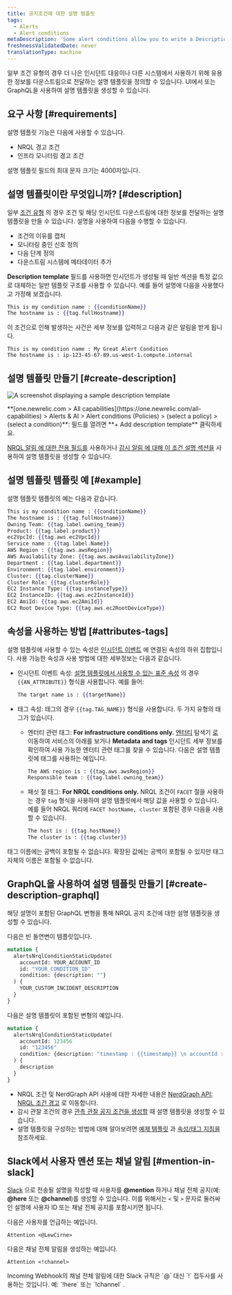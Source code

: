 ```yaml
---
title: 공지조건에 대한 설명 템플릿
tags:
  - Alerts
  - Alert conditions
metaDescription: 'Some alert conditions allow you to write a Description, which adds context to your incidents and notifications.'
freshnessValidatedDate: never
translationType: machine
---
```


일부 조건 유형의 경우 더 나은 인시던트 대응이나 다른 시스템에서 사용하기 위해 유용한 정보를 다운스트림으로 전달하는 설명 템플릿을 정의할 수 있습니다. UI에서 또는 GraphQL을 사용하여 설명 템플릿을 생성할 수 있습니다.

## 요구 사항 [#requirements]

설명 템플릿 기능은 다음에 사용할 수 있습니다.

* NRQL 경고 조건
* 인프라 모니터링 경고 조건

설명 템플릿 필드의 최대 문자 크기는 4000자입니다.

## 설명 템플릿이란 무엇입니까? [#description]

일부 [조건 유형](#requirements) 의 경우 조건 및 해당 인시던트 다운스트림에 대한 정보를 전달하는 설명 템플릿을 만들 수 있습니다. 설명을 사용하여 다음을 수행할 수 있습니다.

* 조건의 이유를 캡처
* 모니터링 중인 신호 정의
* 다음 단계 정의
* 다운스트림 시스템에 메타데이터 추가

<DNT>**Description template**</DNT> 필드를 사용하면 인시던트가 생성될 때 일반 섹션을 특정 값으로 대체하는 일반 템플릿 구조를 사용할 수 있습니다. 예를 들어 설명에 다음을 사용했다고 가정해 보겠습니다.

```handlebars
This is my condition name : {{conditionName}}
The hostname is : {{tag.fullHostname}}
```

이 조건으로 인해 발생하는 사건은 세부 정보를 입력하고 다음과 같은 알림을 받게 됩니다.

```
This is my condition name : My Great Alert Condition
The hostname is : ip-123-45-67-89.us-west-1.compute.internal
```

## 설명 템플릿 만들기 [#create-description]

<img
  title="description template"
  alt="A screenshot displaying a sample description template"
  src="/images/alerts_screenshot-full_custom-incident-description-alerts.webp"
/>

<figcaption>
  <DNT>**[one.newrelic.com > All capabilities](https://one.newrelic.com/all-capabilities) > Alerts & AI > Alert conditions (Policies) > (select a policy) > (select a condition)**</DNT>: 필드를 열려면 <DNT>**+ Add description template**</DNT> 클릭하세요.
</figcaption>

[NRQL 알림 에 대한 전용 필드를](/docs/alerts-applied-intelligence/new-relic-alerts/alert-conditions/create-nrql-alert-conditions/) 사용하거나 [감시 알림 에 대해 이 조건 설명 섹션을](/docs/infrastructure/new-relic-infrastructure/infrastructure-alert-conditions/infrastructure-alerts-add-edit-or-view-host-alert-information/) 사용하여 설명 템플릿을 생성할 수 있습니다.

## 설명 템플릿 템플릿 예 [#example]

설명 템플릿 템플릿의 예는 다음과 같습니다.

```handlebars
This is my condition name : {{conditionName}}
The hostname is : {{tag.fullHostname}}
Owning Team: {{tag.label.owning_team}}
Product: {{tag.label.product}}
ec2VpcId: {{tag.aws.ec2VpcId}}
Service name : {{tag.label.Name}}
AWS Region : {{tag.aws.awsRegion}}
AWS Availability Zone: {{tag.aws.awsAvailabilityZone}}
Department : {{tag.label.department}}
Environment: {{tag.label.environment}}
Cluster: {{tag.clusterName}}
Cluster Role: {{tag.clusterRole}}
EC2 Instance Type: {{tag.instanceType}}
EC2 InstanceID: {{tag.aws.ec2InstanceId}}
EC2 AmiId: {{tag.aws.ec2AmiId}}
EC2 Root Device Type: {{tag.aws.ec2RootDeviceType}}
```

## 속성을 사용하는 방법 [#attributes-tags]

설명 템플릿에 사용할 수 있는 속성은 [인시던트 이벤트](/docs/alerts-applied-intelligence/new-relic-alerts/advanced-alerts/understand-technical-concepts/incident-event-attributes) 에 연결된 속성의 하위 집합입니다. 사용 가능한 속성과 사용 방법에 대한 세부정보는 다음과 같습니다.

* 인시던트 이벤트 속성: [설명 템플릿에서 사용할 수 있는 표준 속성](/docs/alerts-applied-intelligence/new-relic-alerts/advanced-alerts/understand-technical-concepts/incident-event-attributes) 의 경우 `{{AN_ATTRIBUTE}}` 형식을 사용합니다. 예를 들어:

  ```handlebars
  The target name is : {{targetName}}
  ```

* 태그 속성: 태그의 경우 `{{tag.TAG_NAME}}` 형식을 사용합니다. 두 가지 유형의 태그가 있습니다.

  * 엔터티 관련 태그: <DNT>**For infrastructure conditions only.**</DNT> [엔터티](/docs/new-relic-one/use-new-relic-one/ui-data/new-relic-one-entity-explorer-view-performance-across-apps-services-hosts) 탐색기 [로](/docs/new-relic-one/use-new-relic-one/core-concepts/tagging-use-tags-organize-group-what-you-monitor#) 이동하여 서비스의 아래를 보거나 <DNT>**Metadata and tags**</DNT> 인시던트 세부 정보를 확인하여 사용 가능한 엔터티 관련 태그를 찾을 수 있습니다. 다음은 설명 템플릿에 태그를 사용하는 예입니다.

    ```handlebars
    The AWS region is : {{tag.aws.awsRegion}}
    Responsible team : {{tag.label.owning_team}}
    ```

  * 패싯 절 태그: <DNT>**For NRQL conditions only.**</DNT> NRQL 조건이 `FACET` 절을 사용하는 경우 `tag` 형식을 사용하여 설명 템플릿에서 해당 값을 사용할 수 있습니다. 예를 들어 NRQL 쿼리에 `FACET hostName, cluster` 포함된 경우 다음을 사용할 수 있습니다.

    ```handlebars
    The host is : {{tag.hostName}}
    The cluster is : {{tag.cluster}}
    ```

태그 이름에는 공백이 포함될 수 없습니다. 확장된 값에는 공백이 포함될 수 있지만 태그 자체의 이름은 포함될 수 없습니다.

## GraphQL을 사용하여 설명 템플릿 만들기 [#create-description-graphql]

해당 설명이 포함된 GraphQL 변형을 통해 NRQL 공지 조건에 대한 설명 템플릿을 생성할 수 있습니다.

다음은 빈 돌연변이 템플릿입니다.

```graphql
mutation {
  alertsNrqlConditionStaticUpdate(
    accountId: YOUR_ACCOUNT_ID
    id: "YOUR_CONDITION_ID"
    condition: {description: ""}
  ) {
    YOUR_CUSTOM_INCIDENT_DESCRIPTION
  }
}
```

다음은 설명 템플릿이 포함된 변형의 예입니다.

```graphql
mutation {
  alertsNrqlConditionStaticUpdate(
    accountId: 123456
    id: "123456"
    condition: {description: "timestamp : {{timestamp}} \n accountId : {{accountId}} \n type : {{type}} \n event : {{event}} \n description : {{description}} \n policyId : {{policyId}} \n policyName: {{policyName}} \n conditionName : {{conditionName}} \n conditionId : {{conditionId}} \n product : {{product}} \n conditionType : {{conditionType}} \n RunbookUrl : {{runbookUrl}} \n nrqlQuery : {{nrqlQuery}} \n nrqlEventType : {{nrqlEventType}} \n targetID : {{targetId}} \n targetName : {{targetName}} \n commandLine : {{tag.commandLine}} \n entityGuid : {{tag.entityGuid}} \n entityName : {{tag.entityName}} \n fullHostname : {{tag.fullHostname}} \n instanceType : {{tag.instanceType}} \n processDisplayName : {{tag.processDisplayName}}"}
  ) {
    description
  }
}
```

* NRQL 조건 및 NerdGraph API 사용에 대한 자세한 내용은 [NerdGraph API: NRQL 조건 경고](/docs/alerts/alerts-nerdgraph/nerdgraph-examples/nerdgraph-api-alerts-nrql-conditions) 로 이동합니다.
* 감시 관찰 조건의 경우 [관측 관찰 공지 조건을 생성할](/docs/infrastructure/new-relic-infrastructure/infrastructure-alert-conditions/infrastructure-alerts-add-edit-or-view-host-alert-information) 때 설명 템플릿을 생성할 수 있습니다.
* 설명 템플릿을 구성하는 방법에 대해 알아보려면 [예제 템플릿](#example) 과 [속성/태그 지침을](#attributes-tags) 참조하세요.

## Slack에서 사용자 멘션 또는 채널 알림 [#mention-in-slack]

[Slack](/docs/alerts-applied-intelligence/new-relic-alerts/alert-notifications/notification-channels-control-where-send-alerts#slack) 으로 전송될 설명을 작성할 때 사용자를 <DNT>**@mention**</DNT> 하거나 채널 전체 공지(예: <DNT>**@here**</DNT> 또는 <DNT>**@channel**</DNT>)를 생성할 수 있습니다. 이를 위해서는 `<` 및 `>` 문자로 둘러싸인 설명에 사용자 ID 또는 채널 전체 공지를 포함시키면 됩니다.

다음은 사용자를 언급하는 예입니다.

```
Attention <@LewCirne>
```

다음은 채널 전체 알림을 생성하는 예입니다.

```
Attention <!channel>
```

<Callout variant="important">
  Incoming Webhook의 채널 전체 알림에 대한 Slack 규칙은 `@` 대신 `!` 접두사를 사용하는 것입니다. 예: `!here` 또는 `!channel` .
</Callout>
